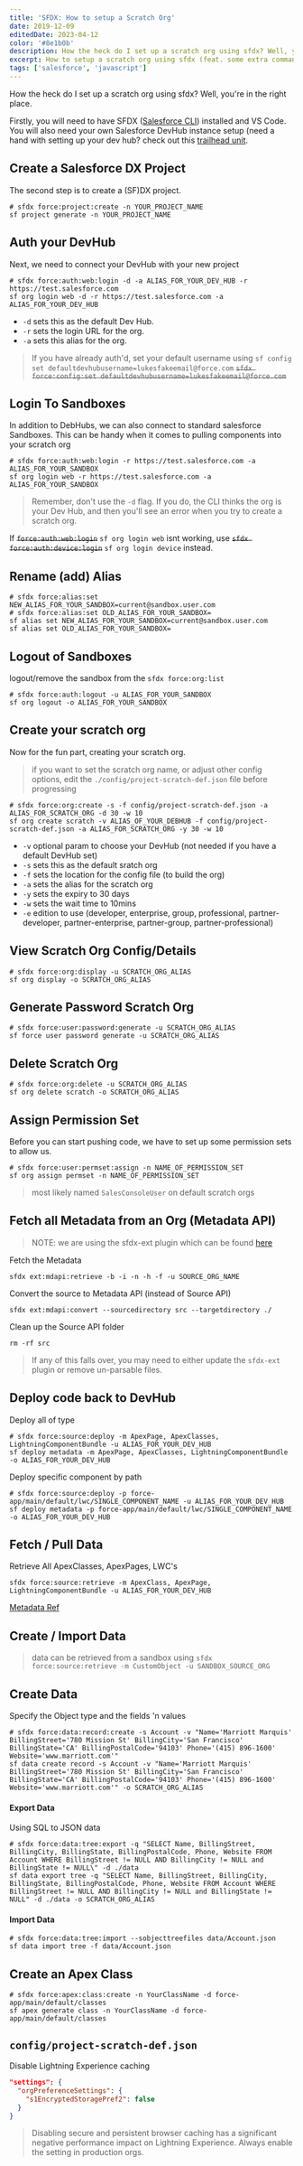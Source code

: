 ```yaml
---
title: 'SFDX: How to setup a Scratch Org'
date: 2019-12-09
editedDate: 2023-04-12
color: '#8e1b0b'
description: How the heck do I set up a scratch org using sfdx? Well, you're in the right place
excerpt: How to setup a scratch org using sfdx (feat. some extra commands)
tags: ['salesforce', 'javascript']
---
```


How the heck do I set up a scratch org using sfdx? Well, you're in the right place.

Firstly, you will need to have SFDX ([Salesforce CLI](https://developer.salesforce.com/tools/sfdxcli)) installed and VS Code. You will also need your own Salesforce DevHub instance setup (need a hand with setting up your dev hub? check out this [trailhead unit](https://trailhead.salesforce.com/en/content/learn/modules/sfdx_app_dev/sfdx_app_dev_setup_dx).

## Create a Salesforce DX Project

The second step is to create a (SF)DX project.

```shell
# sfdx force:project:create -n YOUR_PROJECT_NAME
sf project generate -n YOUR_PROJECT_NAME
```

## Auth your DevHub

Next, we need to connect your DevHub with your new project

```shell
# sfdx force:auth:web:login -d -a ALIAS_FOR_YOUR_DEV_HUB -r https://test.salesforce.com
sf org login web -d -r https://test.salesforce.com -a ALIAS_FOR_YOUR_DEV_HUB 
```

- `-d` sets this as the default Dev Hub.
- `-r` sets the login URL for the org.
- `-a` sets this alias for the org.

> If you have already auth'd, set your default username using `sf config set defaultdevhubusername=lukesfakeemail@force.com` ~~`sfdx force:config:set defaultdevhubusername=lukesfakeemail@force.com`~~

## Login To Sandboxes

In addition to DebHubs, we can also connect to standard salesforce Sandboxes. This can be handy when it comes to pulling components into your scratch org

```shell
# sfdx force:auth:web:login -r https://test.salesforce.com -a ALIAS_FOR_YOUR_SANDBOX
sf org login web -r https://test.salesforce.com -a ALIAS_FOR_YOUR_SANDBOX
```

> Remember, don't use the `-d` flag. If you do, the CLI thinks the org is your Dev Hub, and then you'll see an error when you try to create a scratch org.

If ~~`force:auth:web:login`~~ `sf org login web` isnt working, use ~~`sfdx force:auth:device:login`~~ `sf org login device` instead.

## Rename (add) Alias

```shell
# sfdx force:alias:set NEW_ALIAS_FOR_YOUR_SANDBOX=current@sandbox.user.com
# sfdx force:alias:set OLD_ALIAS_FOR_YOUR_SANDBOX=
sf alias set NEW_ALIAS_FOR_YOUR_SANDBOX=current@sandbox.user.com
sf alias set OLD_ALIAS_FOR_YOUR_SANDBOX=
```

## Logout of Sandboxes

logout/remove the sandbox from the `sfdx force:org:list`

```shell
# sfdx force:auth:logout -u ALIAS_FOR_YOUR_SANDBOX
sf org logout -o ALIAS_FOR_YOUR_SANDBOX
```

## Create your scratch org

Now for the fun part, creating your scratch org.

> if you want to set the scratch org name, or adjust other config options, edit the `./config/project-scratch-def.json` file before progressing

```shell
# sfdx force:org:create -s -f config/project-scratch-def.json -a ALIAS_FOR_SCRATCH_ORG -d 30 -w 10
sf org create scratch -v ALIAS_OF_YOUR_DEBHUB -f config/project-scratch-def.json -a ALIAS_FOR_SCRATCH_ORG -y 30 -w 10
```

- `-v` optional param to choose your DevHub (not needed if you have a default DevHub set)
- `-s` sets this as the default sratch org
- `-f` sets the location for the config file (to build the org)
- `-a` sets the alias for the scratch org
- `-y` sets the expiry to 30 days
- `-w` sets the wait time to 10mins
- `-e` edition to use (developer, enterprise, group, professional, partner-developer, partner-enterprise, partner-group, partner-professional)


## View Scratch Org Config/Details

```shell
# sfdx force:org:display -u SCRATCH_ORG_ALIAS
sf org display -o SCRATCH_ORG_ALIAS
```

## Generate Password Scratch Org

```shell
# sfdx force:user:password:generate -u SCRATCH_ORG_ALIAS
sf force user password generate -u SCRATCH_ORG_ALIAS
```

## Delete Scratch Org

```shell
# sfdx force:org:delete -u SCRATCH_ORG_ALIAS
sf org delete scratch -o SCRATCH_ORG_ALIAS
```

## Assign Permission Set

Before you can start pushing code, we have to set up some permission sets to allow us.

```shell
# sfdx force:user:permset:assign -n NAME_OF_PERMISSION_SET
sf org assign permset -n NAME_OF_PERMISSION_SET
```

> most likely named `SalesConsoleUser` on default scratch orgs

## Fetch all Metadata from an Org (Metadata API)

> NOTE: we are using the sfdx-ext plugin which can be found [here](https://github.com/brianedwardsaunders/sfdx-ext)

Fetch the Metadata

```shell
sfdx ext:mdapi:retrieve -b -i -n -h -f -u SOURCE_ORG_NAME
```

Convert the source to Metadata API (instead of Source API)

```shell
sfdx ext:mdapi:convert --sourcedirectory src --targetdirectory ./
```

Clean up the Source API folder

```shell
rm -rf src
```

> If any of this falls over, you may need to either update the `sfdx-ext` plugin or remove un-parsable files.

## Deploy code back to DevHub

Deploy all of type

```shell
# sfdx force:source:deploy -m ApexPage, ApexClasses, LightningComponentBundle -u ALIAS_FOR_YOUR_DEV_HUB
sf deploy metadata -m ApexPage, ApexClasses, LightningComponentBundle -o ALIAS_FOR_YOUR_DEV_HUB
```

Deploy specific component by path

```shell
# sfdx force:source:deploy -p force-app/main/default/lwc/SINGLE_COMPONENT_NAME -u ALIAS_FOR_YOUR_DEV_HUB
sf deploy metadata -p force-app/main/default/lwc/SINGLE_COMPONENT_NAME -o ALIAS_FOR_YOUR_DEV_HUB
```

## Fetch / Pull Data

Retrieve All ApexClasses, ApexPages, LWC's

```shell
sfdx force:source:retrieve -m ApexClass, ApexPage, LightningComponentBundle -u ALIAS_FOR_YOUR_DEV_HUB
```

[Metadata Ref](https://developer.salesforce.com/docs/atlas.en-us.api_meta.meta/api_meta/meta_types_list.htm)

## Create / Import Data

> data can be retrieved from a sandbox using `sfdx force:source:retrieve -m CustomObject -u SANDBOX_SOURCE_ORG`

## Create Data

Specify the Object type and the fields 'n values

```shell
# sfdx force:data:record:create -s Account -v "Name='Marriott Marquis' BillingStreet='780 Mission St' BillingCity='San Francisco' BillingState='CA' BillingPostalCode='94103' Phone='(415) 896-1600' Website='www.marriott.com'"
sf data create record -s Account -v "Name='Marriott Marquis' BillingStreet='780 Mission St' BillingCity='San Francisco' BillingState='CA' BillingPostalCode='94103' Phone='(415) 896-1600' Website='www.marriott.com'" -o SCRATCH_ORG_ALIAS
```

#### Export Data

Using SQL to JSON data

```shell
# sfdx force:data:tree:export -q "SELECT Name, BillingStreet, BillingCity, BillingState, BillingPostalCode, Phone, Website FROM Account WHERE BillingStreet != NULL AND BillingCity != NULL and BillingState != NULL\" -d ./data
sf data export tree -q "SELECT Name, BillingStreet, BillingCity, BillingState, BillingPostalCode, Phone, Website FROM Account WHERE BillingStreet != NULL AND BillingCity != NULL and BillingState != NULL" -d ./data -o SCRATCH_ORG_ALIAS
```

#### Import Data

```shell
# sfdx force:data:tree:import --sobjecttreefiles data/Account.json
sf data import tree -f data/Account.json
```

## Create an Apex Class

```shell
# sfdx force:apex:class:create -n YourClassName -d force-app/main/default/classes
sf apex generate class -n YourClassName -d force-app/main/default/classes
```

## `config/project-scratch-def.json`

Disable Lightning Experience caching

```json
"settings": {
  "orgPreferenceSettings": {
    "s1EncryptedStoragePref2": false
  }
}
```

> Disabling secure and persistent browser caching has a significant negative performance impact on Lightning Experience. Always enable the setting in production orgs.
